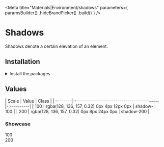 
<Meta
    title="Materials|Environment/shadows"
    parameters={
        paramsBuilder()
            .hideBrandPicker()
            .build()
    }
/>

<Anchor storyId="materials-environment-shadows--shadow-100" />

# Shadows

Shadows denote a certain elevation of an element.

## Installation

<details><summary >Install the packages</summary>

Install from <a href={INSTALLATION_PAGE}>the React bundle</a> or as a single package:

```bash
npm install @orbit-ui/css-normalize @orbit-ui/tachyons @orbit-ui/foundation
```

</details>

## Values

| Scale   | Value                                      | Class      |
|-:-------|-:------------------------------------------|-:----------|
| 100     | rgba(128, 136, 157, 0.32) 0px 4px 12px 0px | shadow-100 |
| 200     | rgba(128, 136, 157, 0.32) 0px 8px 24px 0px | shadow-200 |

### Showcase

<Preview>
    <Story name="values">
        <div className="flex pa7 pb8 bg-cloud-50">
            <div className="mr10 tc">
                <span className="marine-400">100</span>
                <div className="mw6 shadow-100 mt3">
                    <div className="w13 h13 bg-white" />
                </div>
            </div>
            <div className="tc">
                <span className="marine-400">200</span>
                <div className="mw6 mt3 shadow-200">
                    <div className="w13 h13 bg-white" />
                </div>
            </div>
        </div>
    </Story>
</Preview>
